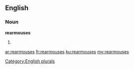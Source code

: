 ==English==

===Noun===
'''rearmouses'''

# {{plural of|rearmouse}}

[[Category:English plurals]]

[[ar:rearmouses]]
[[fr:rearmouses]]
[[ku:rearmouses]]
[[my:rearmouses]]